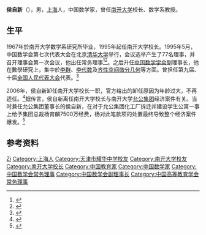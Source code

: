 '''侯自新'''（{{bd|1941年|8月|catIdx=H侯}}），男，[[上海市|上海]]人，中国数学家，曾任[[南开大学|南开大学]]校长、数学系教授。

== 生平 ==
1967年於南开大学数学系研究所毕业，1995年起任南开大学校长。1995年5月，中国数学会第七次代表大会在北京[[清华大学|清华大学]]举行，会议选举产生了77名理事，并召开理事会第一次会议，他出任常务理事<ref>{{Cite book|title=中国近现代数学的发展|last=张奠宙著|publisher=[[河北科学技术出版社|河北科学技术出版社]]|year=2000.02|isbn=7-5375-1888-2|pages=367|location=石家庄}}</ref><ref>{{Cite book|title=数学史选讲|last=[[张奠宙|张奠宙]]主编|publisher=[[上海科学技术出版社|上海科学技术出版社]]|year=1997.07|isbn=7-5323-4459-2|pages=309|location=上海}}</ref>。之后升任[[中国数学学会|中国数学学会]]副理事长，他在數學研究上，集中於[[李群|李群]]、[[李代数|李代数]]及[[齐性空间微分几何|齐性空间微分几何]]等方面。曾担任第九届、十届[[全国人民代表大会|全国人民代表大会]]代表。<ref>{{cite web|url=http://www.nankai.edu.cn/index.php?content=formerleaders_7&type=1|title=历任领导-侯自新|publisher=南开大学网站|deadurl=yes|archiveurl=https://web.archive.org/web/20130406052807/http://www.nankai.edu.cn/index.php?content=formerleaders_7&type=1|archivedate=2013-04-06|accessdate=2012-12-31}}</ref>

2006年，侯自新卸任南开大学校长一职，官方给出的卸任原因为年龄过大，不再适任。<ref>{{cite web|url=http://www.chinanews.com/news/2006/2006-05-26/8/735311.shtml|title=中央任命饶子和为南开大学校长 侯自新卸任|publisher=中国新闻网|date=2006年5月26日|accessdate=2012-12-31|archive-date=2015-10-31|archive-url=https://web.archive.org/web/20151031014836/http://www.chinanews.com/news/2006/2006-05-26/8/735311.shtml|dead-url=no}}</ref>据传言，侯自新离任南开大学校长与南开大学[[允公集团|允公集团]]经济案件有关。当时兼任允公集团董事长的侯自新，在对于允公集团化工厂拆迁并建设学生公寓一事上给予集团总裁杨育麟7500万经费，杨对此笔款项的处置最终导致整个经济案件爆发。<ref>{{cite news|url=http://news.sina.com.cn/c/2007-02-05/030612227772.shtml|title=南开大学4亿元资金被违规使用 重点疑犯潜逃|author=第一财经日报|publisher=新浪网|date=2007年2月5日|accessdate=2012-12-31|archive-date=2020-07-04|archive-url=https://web.archive.org/web/20200704141426/http://news.sina.com.cn/c/2007-02-05/030612227772.shtml|dead-url=no}}</ref>

== 参考资料 ==
{{reflist}}

{{南开大学}}
{{Navboxes 
| title  = 侯自新在[[中国数学会|中国数学会]]的职务
| list1  =
{{中国数学会第七届理事会}}
{{中国数学会第八届理事会}}
}}
{{Navboxes 
| title  = 侯自新在[[中国高等教育学会|中国高等教育学会]]的职务
| list1  =
{{中国高等教育学会第五届理事会}}
}}

{{Authority control}}
{{DEFAULTSORT:Hou}}
[[Category:侯姓|Zi]]
[[Category:上海人|Category:上海人]]
[[Category:天津市耀华中学校友|Category:天津市耀华中学校友]]
[[Category:南开大学校友|Category:南开大学校友]]
[[Category:南开大学校长|Category:南开大学校长]]
[[Category:中国教育家|Category:中国教育家]]
[[Category:中国数学家|Category:中国数学家]]
[[Category:中国数学会常务理事|Category:中国数学会常务理事]]
[[Category:中国数学会副理事长|Category:中国数学会副理事长]]
[[Category:中国高等教育学会常务理事|Category:中国高等教育学会常务理事]]